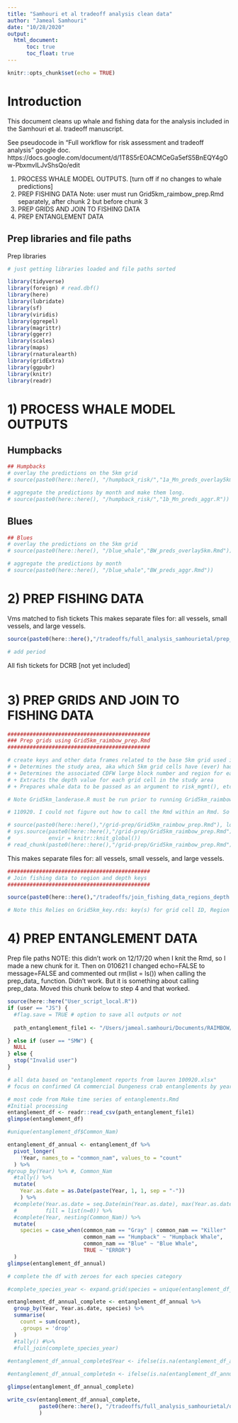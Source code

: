 ```yaml
---
title: "Samhouri et al tradeoff analysis clean data"
author: "Jameal Samhouri"
date: "10/28/2020"
output: 
  html_document:
      toc: true
      toc_float: true
---
```


```r
knitr::opts_chunk$set(echo = TRUE)
```

# Introduction

This document cleans up whale and fishing data for the analysis included in the Samhouri et al. tradeoff manuscript.

See pseudocode in "Full workflow for risk assessment and tradeoff analysis" google doc. https://docs.google.com/document/d/1T8S5rEOACMCeGa5efS5BnEQY4gOw-PbxmvILJvShsQo/edit

1. PROCESS WHALE MODEL OUTPUTS. [turn off if no changes to whale predictions]
2. PREP FISHING DATA
Note: user must run Grid5km_raimbow_prep.Rmd separately, after chunk 2 but before chunk 3 
3. PREP GRIDS AND JOIN TO FISHING DATA
4. PREP ENTANGLEMENT DATA

## Prep libraries and file paths

Prep libraries
```r

# just getting libraries loaded and file paths sorted

library(tidyverse)
library(foreign) # read.dbf()
library(here)
library(lubridate)
library(sf)
library(viridis)
library(ggrepel)
library(magrittr)
library(ggerr)
library(scales)
library(maps)
library(rnaturalearth)
library(gridExtra)
library(ggpubr)
library(knitr)
library(readr)

```

# 1) PROCESS WHALE MODEL OUTPUTS

## Humpbacks
```r

## Humpbacks
# overlay the predictions on the 5km grid
# source(paste0(here::here(), "/humpback_risk/","1a_Mn_preds_overlay5km.R"))

# aggregate the predictions by month and make them long.
# source(paste0(here::here(), "/humpback_risk/","1b_Mn_preds_aggr.R"))

```


## Blues
```r

## Blues
# overlay the predictions on the 5km grid
# source(paste0(here::here(), "/blue_whale","BW_preds_overlay5km.Rmd"))

# aggregate the predictions by month
# source(paste0(here::here(), "/blue_whale","BW_preds_aggr.Rmd"))

```

# 2) PREP FISHING DATA

Vms matched to fish tickets
This makes separate files for: all vessels, small vessels, and large vessels.
```r

source(paste0(here::here(),"/tradeoffs/full_analysis_samhourietal/prep_data_for_scenario_df_function.R"))

# add period

```

All fish tickets for DCRB [not yet included]
```r


```

# 3) PREP GRIDS AND JOIN TO FISHING DATA
```r

#############################################
### Prep grids using Grid5km_raimbow_prep.Rmd
#############################################

# create keys and other data frames related to the base 5km grid used in RAIMBOW analyses. serves as a single 'crank to turn' when new fishing data or whale predictions are added to the analyses to ensure that specific data are formatted as expected for the various functions used in the analyses. Specifically it:
# + Determines the study area, aka which 5km grid cells have (ever) had fishing effort
# + Determines the associated CDFW large block number and region for each 5km grid cell in the study area
# + Extracts the depth value for each grid cell in the study area
# + Prepares whale data to be passed as an argument to risk_mgmt(), etc.

# Note Grid5km_landerase.R must be run prior to running Grid5km_raimbow_prep.Rmd if any changes have been made to the 5km grid from Blake. This part was left out of the Rmd doc b/c 1) it takes a while to run and 2) it's a one time run, i.e. the grid-cell land won't (hopefully doesn't) change.

# 110920. I could not figure out how to call the Rmd within an Rmd. So user must run Grid5km_raimbow_prep.Rmd separately, after chunk 2 but before chunk 3 

# source(paste0(here::here(),"/grid-prep/Grid5km_raimbow_prep.Rmd"), local = knitr::knit_global())
# sys.source(paste0(here::here(),"/grid-prep/Grid5km_raimbow_prep.Rmd"), 
#            envir = knitr::knit_global())
# read_chunk(paste0(here::here(),"/grid-prep/Grid5km_raimbow_prep.Rmd"))

```

This makes separate files for: all vessels, small vessels, and large vessels.
```r
#############################################
# Join fishing data to region and depth keys
#############################################

source(paste0(here::here(),"/tradeoffs/join_fishing_data_regions_depth.R"))

# Note this Relies on Grid5km_key.rds: key(s) for grid cell ID, Region and CA_OFFShOR (CDFW large blocks), and AWM depth. These have their own dependencies, handled in Grid5km_raimbow_prep.Rmd


```

# 4) PREP ENTANGLEMENT DATA

Prep file paths
NOTE: this didn't work on 12/17/20 when I knit the Rmd, so I made a new chunk for it. Then on 010621 I changed echo=FALSE to message=FALSE and commented out rm(list = ls()) when calling the prep_data_ function. Didn't work. But it is something about calling prep_data. Moved this chunk below to step 4 and that worked.
```r

source(here::here("User_script_local.R"))
if (user == "JS") {
  #flag.save = TRUE # option to save all outputs or not
  
  path_entanglement_file1 <- "/Users/jameal.samhouri/Documents/RAIMBOW/Processed Data/Samhouri et al. whales risk/Input_Data/Entanglement Data/2000_19/ca_confirmed_dcrb_entanglements.csv" # from Lauren Saez

} else if (user == "SMW") {
  NULL
} else {
  stop("Invalid user")
}


```

```r

# all data based on "entanglement reports from lauren 100920.xlsx"
# focus on confirmed CA commercial Dungeness crab entanglements by year

# most code from Make time series of entanglements.Rmd
#Initial processing
entanglement_df <- readr::read_csv(path_entanglement_file1)
glimpse(entanglement_df)

#unique(entanglement_df$Common_Nam)

entanglement_df_annual <- entanglement_df %>%
  pivot_longer(
    !Year, names_to = "common_nam", values_to = "count"
  ) %>%
#group_by(Year) %>% #, Common_Nam
  #tally() %>%
  mutate(
    Year.as.date = as.Date(paste(Year, 1, 1, sep = "-")) 
    ) %>%
  #complete(Year.as.date = seq.Date(min(Year.as.date), max(Year.as.date), by="year"),
  #         fill = list(n=0)) %>%
  #complete(Year, nesting(Common_Nam)) %>%
  mutate(
    species = case_when(common_nam == "Gray" | common_nam == "Killer" | common_nam == "Unidentified"  ~ "Other / Unidentified",
                        common_nam == "Humpback" ~ "Humpback Whale",
                        common_nam == "Blue" ~ "Blue Whale",
                        TRUE ~ "ERROR")
  )
glimpse(entanglement_df_annual)

# complete the df with zeroes for each species category

#complete_species_year <- expand.grid(species = unique(entanglement_df_annual$species), Year.as.date = seq.Date(as.Date(paste(1982, 1, 1, sep = "-")), max(entanglement_df_annual$Year.as.date), by="year"))

entanglement_df_annual_complete <- entanglement_df_annual %>%
  group_by(Year, Year.as.date, species) %>%
  summarise(
    count = sum(count), 
    .groups = 'drop'
  )
  #tally() #%>%
  #full_join(complete_species_year)
  
#entanglement_df_annual_complete$Year <- ifelse(is.na(entanglement_df_annual_complete$Year),year(entanglement_df_annual_complete$Year.as.date),entanglement_df_annual_complete$Year)

#entanglement_df_annual_complete$n <- ifelse(is.na(entanglement_df_annual_complete$n),0,entanglement_df_annual_complete$n)

glimpse(entanglement_df_annual_complete)

write_csv(entanglement_df_annual_complete, 
          paste0(here::here(), "/tradeoffs/full_analysis_samhourietal/output_dfs/entanglement_df_annual_complete.csv")
          )

```

